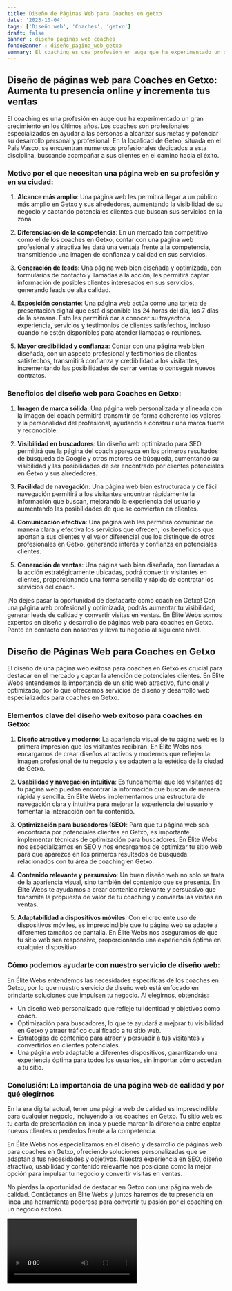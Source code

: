 ```yaml
---
title: Diseño de Páginas Web para Coaches en getxo
date: '2023-10-04'
tags: ['Diseño web', 'Coaches', 'getxo']
draft: false
banner : diseño_paginas_web_coaches
fondoBanner : diseño_pagina_web_getxo
summary: El coaching es una profesión en auge que ha experimentado un gran crecimiento en los últimos años. Los coaches son profesionales especializados en ayudar a las personas a alcanzar sus metas y potenciar su desarrollo personal y profesional. En la localidad de Getxo, situada en el País Vasco, se encuentran numerosos profesionales dedicados a esta disciplina, buscando acompañar a sus clientes en el camino hacia el éxito.
---
```


## Diseño de páginas web para Coaches en Getxo: Aumenta tu presencia online y incrementa tus ventas

El coaching es una profesión en auge que ha experimentado un gran crecimiento en los últimos años. Los coaches son profesionales especializados en ayudar a las personas a alcanzar sus metas y potenciar su desarrollo personal y profesional. En la localidad de Getxo, situada en el País Vasco, se encuentran numerosos profesionales dedicados a esta disciplina, buscando acompañar a sus clientes en el camino hacia el éxito.

### Motivo por el que necesitan una página web en su profesión y en su ciudad:

1. **Alcance más amplio**: Una página web les permitirá llegar a un público más amplio en Getxo y sus alrededores, aumentando la visibilidad de su negocio y captando potenciales clientes que buscan sus servicios en la zona.

2. **Diferenciación de la competencia**: En un mercado tan competitivo como el de los coaches en Getxo, contar con una página web profesional y atractiva les dará una ventaja frente a la competencia, transmitiendo una imagen de confianza y calidad en sus servicios.

3. **Generación de leads**: Una página web bien diseñada y optimizada, con formularios de contacto y llamadas a la acción, les permitirá captar información de posibles clientes interesados en sus servicios, generando leads de alta calidad.

4. **Exposición constante**: Una página web actúa como una tarjeta de presentación digital que está disponible las 24 horas del día, los 7 días de la semana. Esto les permitirá dar a conocer su trayectoria, experiencia, servicios y testimonios de clientes satisfechos, incluso cuando no estén disponibles para atender llamadas o reuniones.

5. **Mayor credibilidad y confianza**: Contar con una página web bien diseñada, con un aspecto profesional y testimonios de clientes satisfechos, transmitirá confianza y credibilidad a los visitantes, incrementando las posibilidades de cerrar ventas o conseguir nuevos contratos.

### Beneficios del diseño web para Coaches en Getxo:

1. **Imagen de marca sólida**: Una página web personalizada y alineada con la imagen del coach permitirá transmitir de forma coherente los valores y la personalidad del profesional, ayudando a construir una marca fuerte y reconocible.

2. **Visibilidad en buscadores**: Un diseño web optimizado para SEO permitirá que la página del coach aparezca en los primeros resultados de búsqueda de Google y otros motores de búsqueda, aumentando su visibilidad y las posibilidades de ser encontrado por clientes potenciales en Getxo y sus alrededores.

3. **Facilidad de navegación**: Una página web bien estructurada y de fácil navegación permitirá a los visitantes encontrar rápidamente la información que buscan, mejorando la experiencia del usuario y aumentando las posibilidades de que se conviertan en clientes.

4. **Comunicación efectiva**: Una página web les permitirá comunicar de manera clara y efectiva los servicios que ofrecen, los beneficios que aportan a sus clientes y el valor diferencial que los distingue de otros profesionales en Getxo, generando interés y confianza en potenciales clientes.

5. **Generación de ventas**: Una página web bien diseñada, con llamadas a la acción estratégicamente ubicadas, podrá convertir visitantes en clientes, proporcionando una forma sencilla y rápida de contratar los servicios del coach.

¡No dejes pasar la oportunidad de destacarte como coach en Getxo! Con una página web profesional y optimizada, podrás aumentar tu visibilidad, generar leads de calidad y convertir visitas en ventas. En Élite Webs somos expertos en diseño y desarrollo de páginas web para coaches en Getxo. Ponte en contacto con nosotros y lleva tu negocio al siguiente nivel.

<GifSeo />

<Cta />

## Diseño de Páginas Web para Coaches en Getxo

El diseño de una página web exitosa para coaches en Getxo es crucial para destacar en el mercado y captar la atención de potenciales clientes. En Élite Webs entendemos la importancia de un sitio web atractivo, funcional y optimizado, por lo que ofrecemos servicios de diseño y desarrollo web especializados para coaches en Getxo.

### Elementos clave del diseño web exitoso para coaches en Getxo:

1. **Diseño atractivo y moderno**: La apariencia visual de tu página web es la primera impresión que los visitantes recibirán. En Élite Webs nos encargamos de crear diseños atractivos y modernos que reflejen la imagen profesional de tu negocio y se adapten a la estética de la ciudad de Getxo.

2. **Usabilidad y navegación intuitiva**: Es fundamental que los visitantes de tu página web puedan encontrar la información que buscan de manera rápida y sencilla. En Élite Webs implementamos una estructura de navegación clara y intuitiva para mejorar la experiencia del usuario y fomentar la interacción con tu contenido.

3. **Optimización para buscadores (SEO)**: Para que tu página web sea encontrada por potenciales clientes en Getxo, es importante implementar técnicas de optimización para buscadores. En Élite Webs nos especializamos en SEO y nos encargamos de optimizar tu sitio web para que aparezca en los primeros resultados de búsqueda relacionados con tu área de coaching en Getxo.

4. **Contenido relevante y persuasivo**: Un buen diseño web no solo se trata de la apariencia visual, sino también del contenido que se presenta. En Élite Webs te ayudamos a crear contenido relevante y persuasivo que transmita la propuesta de valor de tu coaching y convierta las visitas en ventas.

5. **Adaptabilidad a dispositivos móviles**: Con el creciente uso de dispositivos móviles, es imprescindible que tu página web se adapte a diferentes tamaños de pantalla. En Élite Webs nos aseguramos de que tu sitio web sea responsive, proporcionando una experiencia óptima en cualquier dispositivo.

### Cómo podemos ayudarte con nuestro servicio de diseño web:

En Élite Webs entendemos las necesidades específicas de los coaches en Getxo, por lo que nuestro servicio de diseño web está enfocado en brindarte soluciones que impulsen tu negocio. Al elegirnos, obtendrás:

- Un diseño web personalizado que refleje tu identidad y objetivos como coach.
- Optimización para buscadores, lo que te ayudará a mejorar tu visibilidad en Getxo y atraer tráfico cualificado a tu sitio web.
- Estrategias de contenido para atraer y persuadir a tus visitantes y convertirlos en clientes potenciales.
- Una página web adaptable a diferentes dispositivos, garantizando una experiencia óptima para todos los usuarios, sin importar cómo accedan a tu sitio.

### Conclusión: La importancia de una página web de calidad y por qué elegirnos

En la era digital actual, tener una página web de calidad es imprescindible para cualquier negocio, incluyendo a los coaches en Getxo. Tu sitio web es tu carta de presentación en línea y puede marcar la diferencia entre captar nuevos clientes o perderlos frente a la competencia.

En Élite Webs nos especializamos en el diseño y desarrollo de páginas web para coaches en Getxo, ofreciendo soluciones personalizadas que se adaptan a tus necesidades y objetivos. Nuestra experiencia en SEO, diseño atractivo, usabilidad y contenido relevante nos posiciona como la mejor opción para impulsar tu negocio y convertir visitas en ventas.

No pierdas la oportunidad de destacar en Getxo con una página web de calidad. Contáctanos en Élite Webs y juntos haremos de tu presencia en línea una herramienta poderosa para convertir tu pasión por el coaching en un negocio exitoso.

<Video />

<CtaBot job='Coaches' city='getxo'/>

<Gmaps query='getxo+españa+maps' />
